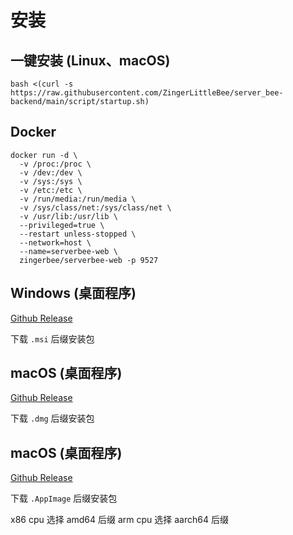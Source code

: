 
# 安装

## 一键安装 (Linux、macOS)
```shell
bash <(curl -s https://raw.githubusercontent.com/ZingerLittleBee/server_bee-backend/main/script/startup.sh)
```

## Docker
```shell
docker run -d \
  -v /proc:/proc \
  -v /dev:/dev \
  -v /sys:/sys \
  -v /etc:/etc \
  -v /run/media:/run/media \
  -v /sys/class/net:/sys/class/net \
  -v /usr/lib:/usr/lib \
  --privileged=true \
  --restart unless-stopped \
  --network=host \
  --name=serverbee-web \
  zingerbee/serverbee-web -p 9527
```

## Windows (桌面程序)
[Github Release](https://github.com/ZingerLittleBee/ServerMilk/releases)

下载 `.msi` 后缀安装包

## macOS (桌面程序)
[Github Release](https://github.com/ZingerLittleBee/ServerMilk/releases)

下载 `.dmg` 后缀安装包


## macOS (桌面程序)
[Github Release](https://github.com/ZingerLittleBee/ServerMilk/releases)

下载 `.AppImage` 后缀安装包

<Callout type="info">
    x86 cpu 选择 amd64 后缀
</Callout>
<Callout type="info">
    arm cpu 选择 aarch64 后缀
</Callout>
